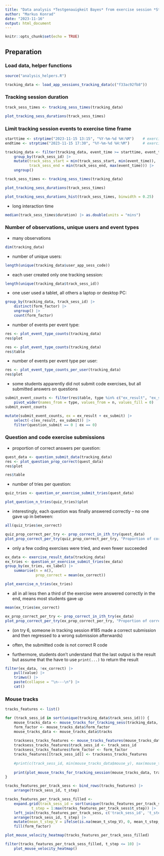 ```yaml
---
title: "Data analysis *Testgenauigkeit Bayes* from exercise session *Stochastik und ind. Statistik* (Master Wirtschaftsinformatik) / Nov 15 2023"
author: "Markus Konrad"
date: "2023-11-16"
output: html_document
---
```


```r
knitr::opts_chunk$set(echo = TRUE)
```

## Preparation

### Load data, helper functions

```r
source("analysis_helpers.R")

tracking_data <- load_app_sessions_tracking_data(c("f33ac92fb8"))
```


### Tracking session duration

```r
track_sess_times <- tracking_sess_times(tracking_data)

plot_tracking_sess_durations(track_sess_times)
```

### Limit tracking session events to exercise time frame

```r
starttime <- strptime("2023-11-15 13:15", "%Y-%m-%d %H:%M")    # exercise start - 30 min.
endtime <- strptime("2023-11-15 17:30", "%Y-%m-%d %H:%M")      # exercise end + 30 min.    

tracking_data <- filter(tracking_data, event_time >= starttime, event_time <= endtime) |>
    group_by(track_sess_id) |>
    mutate(track_sess_start = min(track_sess_start, min(event_time)),
           track_sess_end = min(track_sess_end, max(event_time))) |>
    ungroup()

track_sess_times <- tracking_sess_times(tracking_data)

plot_tracking_sess_durations(track_sess_times)
```

```r
plot_tracking_sess_durations_hist(track_sess_times, binwidth = 0.25)
```

- long interaction time

```r
median(track_sess_times$duration) |> as.double(units = "mins")
```

### Number of observations, unique users and event types

- many observations

```r
dim(tracking_data)
```

- number of unique users:

```r
length(unique(tracking_data$user_app_sess_code))
```

- each user created only one tracking session:

```r
length(unique(tracking_data$track_sess_id))
```

- one user used a tablet, all others a laptop or desktop PC:

```r
group_by(tracking_data, track_sess_id) |>
    distinct(form_factor) |>
    ungroup() |>
    count(form_factor)
```


- number of events per event type:

```r
res <- plot_event_type_counts(tracking_data)
res$plot
```


```r
res <- plot_event_type_counts(tracking_data)
res$table
```

- number of events per event type per user:

```r
res <- plot_event_type_counts_per_user(tracking_data)
res$plot
```

- some students apparently did not submit code exercises, but all submitted answers on questions


```r
submit_event_counts <- filter(res$table, type %in% c("ex_result", "ex_submit", "question_submit")) |>
    pivot_wider(names_from = type, values_from = n, values_fill = 0)
submit_event_counts    
```

```r
mutate(submit_event_counts, ex = ex_result + ex_submit) |>
    select(-c(ex_result, ex_submit)) |>
    filter(question_submit == 0 | ex == 0)
```

### Question and code exercise submissions

- proportion of correct answers per question:

```r
quest_data <- question_submit_data(tracking_data)
res <- plot_question_prop_correct(quest_data)
res$plot
```

```r
res$table
```

- number of tries per question:

```r
quiz_tries <- question_or_exercise_submit_tries(quest_data)
```

```r
plot_question_n_tries(quiz_tries)$plot
```

- interestingly, each question was finally answered correctly – no one gave up in between:

```r
all(quiz_tries$ex_correct)
```

```r
quiz_prop_correct_per_try <- prop_correct_in_ith_try(quest_data)
plot_prop_correct_per_try(quiz_prop_correct_per_try, "Proportion of correct quiz answers per number of tries")
```


- only a few coding exercises were tried, and even fewer succeeded

```r
ex_data <- exercise_result_data(tracking_data)
ex_tries <- question_or_exercise_submit_tries(ex_data)
group_by(ex_tries, ex_label) |>
    summarise(n = n(),
              prop_correct = mean(ex_correct))
```

```r
plot_exercise_n_tries(ex_tries)
```


- all in all less then a third of the exercise were answered correctly in the end, means most students gave up

```r
mean(ex_tries$ex_correct)
```

```r
ex_prop_correct_per_try <- prop_correct_in_ith_try(ex_data)
plot_prop_correct_per_try(ex_prop_correct_per_try, "Proportion of correct code submissions per number of tries")
```

- (on try 6, someone in tracking session #185 made a correct submission and then regressed to a wrong submission afterwards)


- often, the submitted code is not correct R code
- furthermore, students don't understand that the last output is the result but assume that the have to use
  `print(...)` to return the result

```r
filter(ex_data, !ex_correct) |>
    pull(value) |>
    trimws() |>
    paste(collapse = "\n---\n") |>
    cat()
```


### Mouse tracks


```r
tracks_features <- list()

for (track_sess_id in sort(unique(tracking_data$track_sess_id))) {
    mouse_tracks_data <- mouse_tracks_for_tracking_sess(tracking_data, track_sess_id)
    form_factor <- mouse_tracks_data$form_factor
    mouse_tracks_data <- mouse_tracks_data$tracks
    
    tracksess_tracks_features <- mouse_tracks_features(mouse_tracks_data)
    tracksess_tracks_features$track_sess_id <- track_sess_id
    tracksess_tracks_features$form_factor <- form_factor
    tracks_features[[track_sess_id]] <- tracksess_tracks_features
    
    #print(c(track_sess_id, min(mouse_tracks_data$mouse_y), max(mouse_tracks_data$mouse_y)))
    
    print(plot_mouse_tracks_for_tracking_session(mouse_tracks_data, track_sess_id, form_factor))
}
```


```r
tracks_features_per_track_sess <- bind_rows(tracks_features) |>
    arrange(track_sess_id, t_step)

tracks_features_per_track_sess_filled <-
    expand.grid(track_sess_id = sort(unique(tracks_features_per_track_sess$track_sess_id)),
            t_step = 1:max(tracks_features_per_track_sess$t_step)) |>
    left_join(tracks_features_per_track_sess, c('track_sess_id', 't_step')) |>
    arrange(track_sess_id, t_step) |>
    mutate(mean_t_step_V = ifelse(is.na(mean_t_step_V), 0, mean_t_step_V)) |>
    fill(form_factor)
```

```r
plot_mouse_velocity_heatmap(tracks_features_per_track_sess_filled)
```


```r
filter(tracks_features_per_track_sess_filled, t_step <= 10) |>
    plot_mouse_velocity_heatmap()
```

